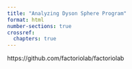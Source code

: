 ```yaml
---
title: "Analyzing Dyson Sphere Program"
format: html
number-sections: true
crossref:
  chapters: true
---
```



https://github.com/factoriolab/factoriolab